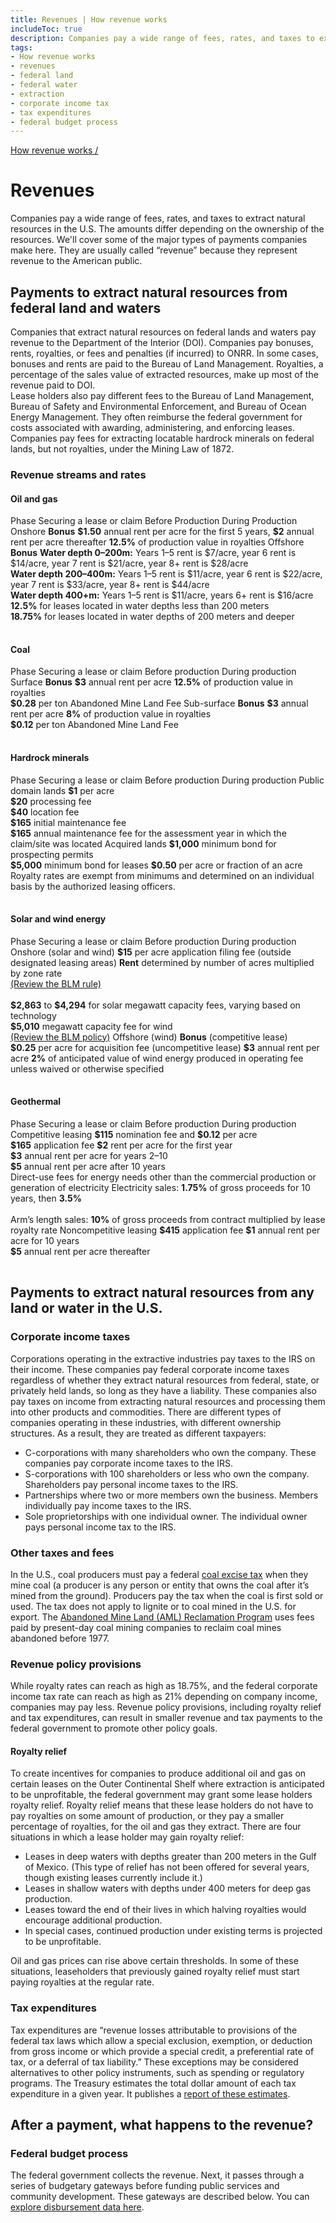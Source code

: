 ```yaml
---
title: Revenues | How revenue works
includeToc: true
description: Companies pay a wide range of fees, rates, and taxes to extract natural resources in the U.S. The amounts differ depending on the ownership of the resources. We'll cover some of the major types of payments companies make here. They are usually called “revenue” because they represent revenue to the American public.
tags:
- How revenue works
- revenues
- federal land
- federal water
- extraction
- corporate income tax
- tax expenditures
- federal budget process
---
```


[How revenue works /](/how-revenue-works/)
<br />

# Revenues

Companies pay a wide range of fees, rates, and taxes to extract natural resources in the U.S. The amounts differ depending on the ownership of the resources. We'll cover some of the major types of payments companies make here. They are usually called “revenue” because they represent revenue to the American public.

## Payments to extract natural resources from federal land and waters

Companies that extract natural resources on federal lands and waters pay revenue to the Department of the Interior (DOI). Companies pay <GlossaryTerm>bonuses</GlossaryTerm>, <GlossaryTerm>rents</GlossaryTerm>, <GlossaryTerm>royalties</GlossaryTerm>, or fees and penalties (if incurred) to <GlossaryTerm>ONRR</GlossaryTerm>. In some cases, bonuses and rents are paid to the Bureau of Land Management. Royalties, a percentage of the sales value of extracted resources, make up most of the revenue paid to DOI.
<br />
Lease holders also pay different fees to the Bureau of Land Management, Bureau of Safety and Environmental Enforcement, and Bureau of Ocean Energy Management. They often reimburse the federal government for costs associated with awarding, administering, and enforcing leases. Companies pay fees for extracting locatable hardrock minerals on federal lands, but not royalties, under the Mining Law of 1872.

### Revenue streams and rates



#### Oil and gas

<Table>
  <TableHead>
    <TableRow>
      <TableCell style="border-bottom: none"></TableCell>
      <TableCell colSpan="3" style="text-align:center">Phase</TableCell>
    </TableRow>
    <TableRow>
      <TableCell></TableCell>
      <TableCell>Securing a lease or claim</TableCell>
      <TableCell>Before Production</TableCell>
      <TableCell>During Production</TableCell>
    </TableRow>
  </TableHead>
  <TableBody>
    <TableRow>
      <TableCell>Onshore</TableCell>
      <TableCell><strong>Bonus</strong></TableCell>
      <TableCell><strong>$1.50</strong> annual rent per acre for the first 5 years, <strong>$2</strong> annual rent per acre thereafter</TableCell>
      <TableCell><strong>12.5%</strong> of production value in royalties</TableCell>
    </TableRow>
    <TableRow>
      <TableCell>Offshore</TableCell>
      <TableCell><strong>Bonus</strong></TableCell>
      <TableCell><strong>Water depth 0–200m:</strong> Years 1–5 rent is $7/acre, year 6 rent is $14/acre, year 7 rent is $21/acre, year 8+ rent is $28/acre<br />
      <strong>Water depth 200–400m:</strong> Years 1–5 rent is $11/acre, year 6 rent is $22/acre, year 7 rent is $33/acre, year 8+ rent is $44/acre<br />
      <strong>Water depth 400+m:</strong> Years 1–5 rent is $11/acre, years 6+ rent is $16/acre
      </TableCell>
      <TableCell><strong>12.5%</strong> for leases located in water depths less than 200 meters<br />
      <strong>18.75%</strong> for leases located in water depths of 200 meters and deeper
      </TableCell>
    </TableRow>
  </TableBody>
</Table>

#### Coal
<Table class="article_table">
  <TableHead>
    <TableRow>
      <TableCell style="border-bottom: none"></TableCell>
      <TableCell colSpan="3" style="text-align:center">Phase</TableCell>
    </TableRow>
    <TableRow>
      <TableCell></TableCell>
      <TableCell>Securing a lease or claim</TableCell>
      <TableCell>Before production</TableCell>
      <TableCell>During production</TableCell>
    </TableRow>
  </TableHead>
  <TableBody>
    <TableRow>
      <TableCell>Surface</TableCell>
      <TableCell><strong>Bonus</strong></TableCell>
      <TableCell><strong>$3</strong> annual rent per acre</TableCell>
      <TableCell><strong>12.5%</strong> of production value in royalties<br />
      <strong>$0.28</strong> per ton Abandoned Mine Land Fee
      </TableCell>
    </TableRow>
    <TableRow>
      <TableCell>Sub-surface</TableCell>
      <TableCell><strong>Bonus</strong></TableCell>
      <TableCell><strong>$3</strong> annual rent per acre</TableCell>
      <TableCell><strong>8%</strong> of production value in royalties<br />
      <strong>$0.12</strong> per ton Abandoned Mine Land Fee
      </TableCell>
    </TableRow>
  </TableBody>
</Table>

#### Hardrock minerals

<Table class="article_table">
  <TableHead>
    <TableRow>
      <TableCell style="border-bottom: none"></TableCell>
      <TableCell colSpan="3" style="text-align:center">Phase</TableCell>
    </TableRow>
    <TableRow>
      <TableCell></TableCell>
      <TableCell>Securing a lease or claim</TableCell>
      <TableCell>Before production</TableCell>
      <TableCell>During production</TableCell>
    </TableRow>
  </TableHead>
  <TableBody>
    <TableRow>
      <TableCell>Public domain lands</TableCell>
      <TableCell></TableCell>
      <TableCell><strong>$1</strong> per acre<br />
          <strong>$20</strong> processing fee<br />
          <strong>$40</strong> location fee<br />
          <strong>$165</strong> initial maintenance fee<br />
          <strong>$165</strong> annual maintenance fee for the assessment year in which the claim/site was located
      </TableCell>
      <TableCell></TableCell>
    </TableRow>
      <TableRow>
      <TableCell>Acquired lands</TableCell>
      <TableCell><strong>$1,000</strong> minimum bond for prospecting permits<br />
          <strong>$5,000</strong> minimum bond for leases</TableCell>
      <TableCell><strong>$0.50</strong> per acre or fraction of an acre</TableCell>
      <TableCell>Royalty rates are exempt from minimums and determined on an individual basis by the authorized leasing officers.</TableCell>
    </TableRow>
  </TableBody>
</Table>

#### Solar and wind energy

<Table class="article_table">
  <TableHead>
    <TableRow>
      <TableCell style="border-bottom: none"></TableCell>
      <TableCell colSpan="3" style="text-align:center">Phase</TableCell>
      <TableCell></TableCell>
    </TableRow>
    <TableRow>
      <TableCell></TableCell>
      <TableCell>Securing a lease or claim</TableCell>
      <TableCell>Before production</TableCell>
      <TableCell>During production</TableCell>
    </TableRow>
  </TableHead>
  <TableBody>
    <TableRow>
      <TableCell>Onshore (solar and wind)</TableCell>
      <TableCell>
        <strong>$15</strong> per acre application filing fee (outside designated leasing areas)
      </TableCell>
      <TableCell><strong>Rent</strong> determined by number of acres multiplied by zone rate<br />
      <a href="https://www.federalregister.gov/documents/2016/12/19/2016-27551/competitive-processes-terms-and-conditions-for-leasing-public-lands-for-solar-and-wind-energy">(Review the BLM rule)</a><br /><br />
      <strong>$2,863</strong> to <strong>$4,294</strong> for solar megawatt capacity fees, varying based on technology<br />
      <strong>$5,010</strong> megawatt capacity fee for wind<br />
      <a href="https://www.blm.gov/policy/im-2017-096">(Review the BLM policy)</a>
      </TableCell>
      <TableCell> </TableCell>
    </TableRow>
    <TableRow>
      <TableCell>Offshore (wind)</TableCell>
      <TableCell><strong>Bonus</strong> (competitive lease)<br />
          <strong>$0.25</strong> per acre for acquisition fee (uncompetitive lease)</TableCell>
      <TableCell><strong>$3</strong> annual rent per acre</TableCell>
      <TableCell><strong>2%</strong> of anticipated value of wind energy produced in operating fee unless waived or otherwise specified<br />
      </TableCell>
    </TableRow>
  </TableBody>
</Table>



#### Geothermal

<Table class="article_table">
  <TableHead>
    <TableRow>
      <TableCell style="border-bottom: none"></TableCell>
      <TableCell colSpan="3" style="text-align:center">Phase</TableCell>
    </TableRow>
    <TableRow>
      <TableCell></TableCell>
      <TableCell>Securing a lease or claim</TableCell>
      <TableCell>Before production</TableCell>
      <TableCell>During production</TableCell>
    </TableRow>
  </TableHead>
  <TableBody>
    <TableRow>
      <TableCell>Competitive leasing</TableCell>
      <TableCell>
        <strong>$115</strong> nomination fee and <strong>$0.12</strong> per acre<br />
        <strong>$165</strong> application fee
      </TableCell>
      <TableCell><strong>$2</strong> rent per acre for the first year<br />
          <strong>$3</strong> annual rent per acre for years 2–10<br />
          <strong>$5</strong> annual rent per acre after 10 years<br />
        Direct-use fees for energy needs other than the commercial production or generation of electricity
      </TableCell>
      <TableCell>Electricity sales: <strong>1.75%</strong> of gross proceeds for 10 years, then <strong>3.5%</strong><br /><br />
          Arm’s length sales: <strong>10%</strong> of gross proceeds from contract multiplied by lease royalty rate
      </TableCell>
    </TableRow>
    <TableRow>
      <TableCell>Noncompetitive leasing</TableCell>
      <TableCell><strong>$415</strong> application fee</TableCell>
      <TableCell><strong>$1</strong> annual rent per acre for 10 years<br />
          <strong>$5</strong> annual rent per acre thereafter
      </TableCell>
      <TableCell></TableCell>
    </TableRow>
  </TableBody>
</Table>

## Payments to extract natural resources from any land or water in the U.S.

### Corporate income taxes

Corporations operating in the extractive industries pay taxes to the IRS on their income. These companies pay federal corporate income taxes regardless of whether they extract natural resources from federal, state, or privately held lands, so long as they have a liability. These companies also pay taxes on income from extracting natural resources and processing them into other products and commodities. There are different types of companies operating in these industries, with different ownership structures. As a result, they are treated as different taxpayers:

* C-corporations with many shareholders who own the company. These companies pay corporate income taxes to the IRS.
* S-corporations with 100 shareholders or less who own the company. Shareholders pay personal income taxes to the IRS.
* Partnerships where two or more members own the business. Members individually pay income taxes to the IRS.
* Sole proprietorships with one individual owner. The individual owner pays personal income tax to the IRS.

### Other taxes and fees

In the U.S., coal producers must pay a federal [coal excise tax](/how-revenue-works/coal-excise-tax/) when they mine coal (a producer is any person or entity that owns the coal after it’s mined from the ground). Producers pay the tax when the coal is first sold or used. The tax does not apply to lignite or to coal mined in the U.S. for export. The [Abandoned Mine Land (AML) Reclamation Program](/how-revenue-works/aml-reclamation-program) uses fees paid by present-day coal mining companies to <GlossaryTerm>reclaim</GlossaryTerm> coal mines abandoned before 1977.

### Revenue policy provisions

While royalty rates can reach as high as 18.75%, and the federal corporate income tax rate can reach as high as 21% depending on company income, companies may pay less. Revenue policy provisions, including royalty relief and tax expenditures, can result in smaller revenue and tax payments to the federal government to promote other policy goals.

#### Royalty relief

To create incentives for companies to produce additional oil and gas on certain leases on the Outer Continental Shelf where extraction is anticipated to be unprofitable, the federal government may grant some lease holders royalty relief. Royalty relief means that these lease holders do not have to pay royalties on some amount of production, or they pay a smaller percentage of royalties, for the oil and gas they extract. There are four situations in which a lease holder may gain royalty relief:

* Leases in deep waters with depths greater than 200 meters in the Gulf of Mexico. (This type of relief has not been offered for several years, though existing leases currently include it.)
* Leases in shallow waters with depths under 400 meters for deep gas production.
* Leases toward the end of their lives in which halving royalties would encourage additional production.
* In special cases, continued production under existing terms is projected to be unprofitable.

Oil and gas prices can rise above certain thresholds. In some of these situations, leaseholders that previously gained royalty relief must start paying royalties at the regular rate.

### Tax expenditures

Tax expenditures are “revenue losses attributable to provisions of the federal tax laws which allow a special exclusion, exemption, or deduction from gross income or which provide a special credit, a preferential rate of tax, or a deferral of tax liability.” These exceptions may be considered alternatives to other policy instruments, such as spending or regulatory programs. The Treasury estimates the total dollar amount of each tax expenditure in a given year. It publishes a [report of these estimates](https://home.treasury.gov/policy-issues/tax-policy/tax-expenditures).

## After a payment, what happens to the revenue?

### Federal budget process

The federal government collects the revenue. Next, it passes through a series of budgetary gateways before funding public services and community development. These gateways are described below. You can [explore disbursement data here](/explore?dataType=Disbursements).

<Box mt={4} mb={4}>
<FederalBudgetProcessImg />
</Box>

